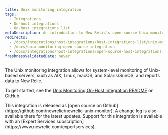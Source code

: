 ```yaml
---
title: Unix monitoring integration
tags:
  - Integrations
  - On-host integrations
  - On-host integrations list
metaDescription: An introduction to New Relic's open-source Unix monitoring integration.
redirects:
  - /docs/integrations/host-integrations/host-integrations-list/unix-monitoring-integration
  - /docs/unix-monitoring-open-source-integration
  - /docs/integrations/host-integrations/open-source-host-integrations-list/unix-monitoring-open-source-integration
freshnessValidatedDate: never
---
```


The Unix monitoring integration allows for system-level monitoring of Unix-based servers, such as AIX, Linux, macOS, and Solaris/SunOS, and reports data to New Relic.

To get started, see the [Unix Monitoring On-Host Integration README](https://github.com/newrelic/newrelic-unix-monitor) on GitHub.

<Callout variant="tip">
  This integration is released as [open source on Github](https://github.com/newrelic/newrelic-unix-monitor). A change log is also available there for the latest updates. Support for this integration is available with an [Expert Services subscription](https://www.newrelic.com/expertservices).
</Callout>
